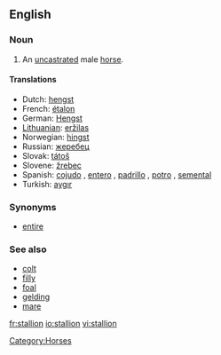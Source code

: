 ==English==

===Noun===
{{en-noun}}

#An [[uncastrated]] male [[horse]].

====Translations====
*Dutch: [[hengst]] {{m}}
*French: [[étalon]] {{m}}
*German: [[Hengst]] {{m}}
*[[Lithuanian]]: [[eržilas]] {{m}}
* Norwegian: [[hingst]] {{m}}
*Russian: [[жеребец]] {{m}}
*Slovak: [[tátoš]] {{m}}
*Slovene: [[žrebec]] {{m}}
*Spanish: [[cojudo]] {{m}}, [[entero]] {{m}}, [[padrillo]] {{m}}, [[potro]] {{m}}, [[semental]] {{m}}
*Turkish: [[aygır]] {{m}}

===Synonyms===
*[[entire]]

===See also===
*[[colt]]
*[[filly]]
*[[foal]]
*[[gelding]]
*[[mare]]

[[Category:Horses]]

[[fr:stallion]]
[[io:stallion]]
[[vi:stallion]]